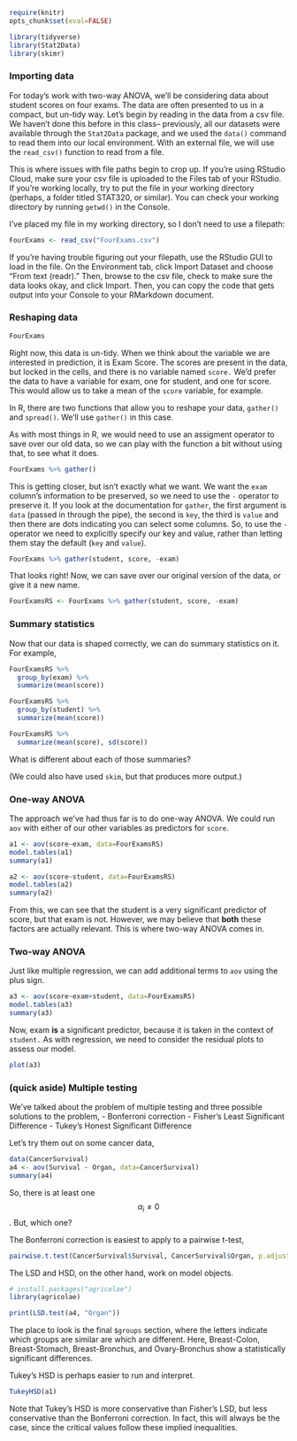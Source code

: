 ```r
require(knitr)
opts_chunk$set(eval=FALSE)
```

```r
library(tidyverse)
library(Stat2Data)
library(skimr)
```

### Importing data

For today's work with two-way ANOVA, we'll be considering data about student scores on four exams. The data are often presented to us in a compact, but un-tidy way. Let's begin by reading in the data from a csv file. We haven't done this before in this class-- previously, all our datasets were available through the `Stat2Data` package, and we used the `data()` command to read them into our local environment. With an external file, we will use the `read_csv()` function to read from a file. 

This is where issues with file paths begin to crop up. If you're using RStudio Cloud, make sure your csv file is uploaded to the Files tab of your RStudio. If you're working locally, try to put the file in your working directory (perhaps, a folder titled STAT320, or similar). You can check your working directory by running `getwd()` in the Console. 

I've placed my file in my working directory, so I don't need to use a filepath:

```r
FourExams <- read_csv("FourExams.csv")
```

If you're having trouble figuring out your filepath, use the RStudio GUI to load in the file. On the Environment tab, click Import Dataset and choose "From text (readr)." Then, browse to the csv file, check to make sure the data looks okay, and click Import. Then, you can copy the code that gets output into your Console to your RMarkdown document. 

### Reshaping data

```r
FourExams
```

Right now, this data is un-tidy. When we think about the variable we are interested in prediction, it is Exam Score. The scores are present in the data, but locked in the cells, and there is no variable named `score.` We'd prefer the data to have a variable for exam, one for student, and one for score. This would allow us to take a mean of the `score` variable, for example.

In R, there are two functions that allow you to reshape your data, `gather()` and `spread()`. We'll use `gather()` in this case. 

As with most things in R, we would need to use an assigment operator to save over our old data, so we can play with the function a bit without using that, to see what it does. 

```r
FourExams %>% gather()
```

This is getting closer, but isn't exactly what we want. We want the `exam` column's information to be preserved, so we need to use the `-` operator to preserve it. If you look at the documentation for `gather`, the first argument is `data` (passed in through the pipe), the second is `key`, the third is `value` and then there are dots indicating you can select some columns. So, to use the `-` operator we need to explicitly specify our key and value, rather than letting them stay the default (`key` and `value`). 

```r
FourExams %>% gather(student, score, -exam)
```

That looks right! Now, we can save over our original version of the data, or give it a new name.

```r
FourExamsRS <- FourExams %>% gather(student, score, -exam)
```


### Summary statistics 

Now that our data is shaped correctly, we can do summary statistics on it. For example,

```r
FourExamsRS %>%
  group_by(exam) %>%
  summarize(mean(score))

FourExamsRS %>%
  group_by(student) %>%
  summarize(mean(score))

FourExamsRS %>%
  summarize(mean(score), sd(score))
```

What is different about each of those summaries?

(We could also have used `skim`, but that produces more output.)

### One-way ANOVA

The approach we've had thus far is to do one-way ANOVA. We could run `aov` with either of our other variables as predictors for `score`. 

```r
a1 <- aov(score~exam, data=FourExamsRS)
model.tables(a1)
summary(a1)

a2 <- aov(score~student, data=FourExamsRS)
model.tables(a2)
summary(a2)
```

From this, we can see that the student is a very significant predictor of score, but that exam is not. However, we may believe that **both** these factors are actually relevant. This is where two-way ANOVA comes in.


### Two-way ANOVA

Just like multiple regression, we can add additional terms to `aov` using the plus sign.

```r
a3 <- aov(score~exam+student, data=FourExamsRS)
model.tables(a3)
summary(a3)
```

Now, exam **is** a significant predictor, because it is taken in the context of `student.` As with regression, we need to consider the residual plots to assess our model.

```r
plot(a3)
```


### (quick aside) Multiple testing

We've talked about the problem of multiple testing and three possible solutions to the problem,
- Bonferroni correction
- Fisher's Least Significant Difference
- Tukey's Honest Significant Difference

Let's try them out on some cancer data,

```r
data(CancerSurvival)
a4 <- aov(Survival ~ Organ, data=CancerSurvival)
summary(a4)
```

So, there is at least one $$\alpha_i\neq0$$. But, which one? 

The Bonferroni correction is easiest to apply to a pairwise t-test,

```r
pairwise.t.test(CancerSurvival$Survival, CancerSurvival$Organ, p.adjust.method="bonferroni")
```

The LSD and HSD, on the other hand, work on model objects. 

```r
# install.packages("agricolae")
library(agricolae)

print(LSD.test(a4, "Organ"))
```

The place to look is the final `$groups` section, where the letters indicate which groups are similar are which are different. Here, Breast-Colon, Breast-Stomach, Breast-Bronchus, and Ovary-Bronchus show a statistically significant differences. 

Tukey's HSD is perhaps easier to run and interpret. 

```r
TukeyHSD(a1)
```

Note that Tukey's HSD is more conservative than Fisher's LSD, but less conservative than the Bonferroni correction. In fact, this will always be the case, since the critical values follow these implied inequalities.

